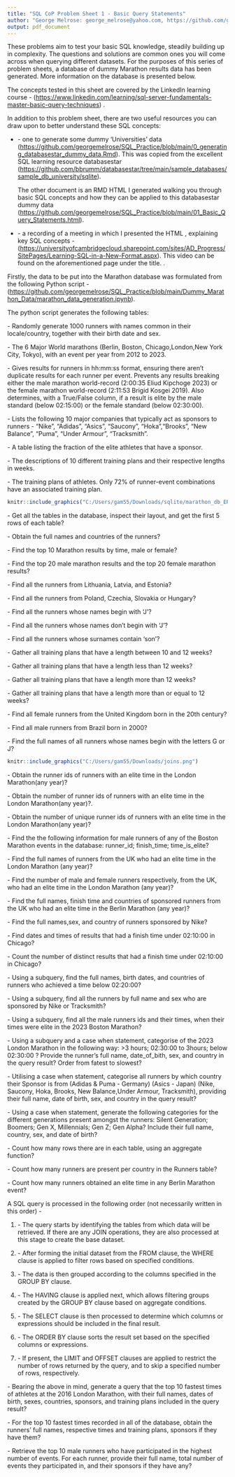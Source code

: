 ```yaml
---
title: "SQL CoP Problem Sheet 1 - Basic Query Statements"
author: "George Melrose: george_melrose@yahoo.com, https://github.com/georgemelrose"
output: pdf_document
---
```


\section{Introduction}

These problems aim to test your basic SQL knowledge, steadily building up in complexity. The questions and solutions are common ones you will come across when querying different datasets. For the purposes of this series of problem sheets, a database of dummy Marathon results data has been generated. More information on the \textbf{Marathon} database is presented below.

The concepts tested in this sheet are covered by the LinkedIn learning course \textbf{SQL Server Fundamentals: Master Basic Query Techniques} - (<https://www.linkedin.com/learning/sql-server-fundamentals-master-basic-query-techniques>) .

\subsection{Useful Prepatory Resources}

In addition to this problem sheet, there are two useful resources you can draw upon to better understand these SQL concepts:

- \textbf{Two RMarkdown documents} - one to generate some dummy 'Universities' data (<https://github.com/georgemelrose/SQL_Practice/blob/main/0_generating_databasestar_dummy_data.Rmd>). This was copied from the excellent SQL learning resource databasestar (<https://github.com/bbrumm/databasestar/tree/main/sample_databases/sample_db_university/sqlite>). 

  The other document is an RMD HTML I generated walking you through basic SQL concepts and how they can be applied   to this databasestar dummy data   (<https://github.com/georgemelrose/SQL_Practice/blob/main/01_Basic_Query_Statements.html>). 
  
- \textbf{A video presentation} - a recording of a meeting in which I presented the \textbf{Basic Query Statements} HTML , explaining key SQL concepts - (<https://universityofcambridgecloud.sharepoint.com/sites/AD_Progress/SitePages/Learning-SQL-in-a-New-Format.aspx>). This video can be found on the aforementioned page under the \textbf{SQL and R} title. \textit{Note that this can only be viewed by SQL" Community of Practice Members, email gam55@cam.ac.uk for access}.

\subsection{Marathon Database}

Firstly, the data to be put into the Marathon database was formulated from the following Python script - (<https://github.com/georgemelrose/SQL_Practice/blob/main/Dummy_Marathon_Data/marathon_data_generation.ipynb>).

The \textbf{marathon data generation} python script generates the following tables:

\textbf{1. Runners} - Randomly generate 1000 runners with names common in their locale/country, together with their birth date and sex.

\textbf{2. Events} - The 6 Major World marathons (Berlin, Boston, Chicago,London,New York City, Tokyo), with an event per year from 2012 to 2023. 

\textbf{3. Results} - Gives results for runners in hh:mm:ss format, ensuring there aren't duplicate results for each runner per event. Prevents any results breaking either the male marathon world-record (2:00:35 Eliud Kipchoge 2023) or the female marathon world-record (2:11:53 Brigid Kosgei 2019). Also determines, with a True/False column, if a result is elite by the male standard (below 02:15:00) or the female standard (below 02:30:00).

\textbf{4. Sponsors} - Lists the following 10 major companies that typically act as sponsors to runners - "Nike", "Adidas", "Asics", "Saucony", "Hoka","Brooks", "New Balance", "Puma", "Under Armour", "Tracksmith". 

\textbf{5. Sponsored Athletes} - A table listing the fraction of the elite athletes that have a sponsor.

\textbf{6. Training Plans Descriptions} - The descriptions of 10 different training plans and their respective lengths in weeks. 

\textbf{7. Training Plans} - The training plans of athletes. Only 72% of runner-event combinations have an associated training plan. 

\subsection{Marathon Database Entity Relationship Diagram}


```r
knitr::include_graphics("C:/Users/gam55/Downloads/sqlite/marathon_db_ERD.JPG")
```


\section{Basic Query Statment Problems}

\subsection{Single Table ‘SELECT’ Statements}

\textbf{Q1.} - Get all the tables in the database, inspect their layout, and get the first 5 rows of each table?

\textbf{Q2.i.} - Obtain the full names and countries of the runners?

\textbf{Q2.ii.} - Find the top 10 Marathon results by time, male or female?


\subsection{Filtering on Single Conditions}


\textbf{Q1} - Find the top 20 male marathon results and the top 20 female marathon results?

\textbf{Q2.i.} - Find all the runners from Lithuania, Latvia, and Estonia?

\textbf{Q2.ii.} - Find all the runners \textit{not} from Poland, Czechia, Slovakia or Hungary?

\textbf{Q3.i.} - Find all the runners whose names begin with 'J'?

\textbf{Q3.ii.} - Find all the runners whose names don't begin with 'J'?

\textbf{Q3.iii.} - Find all the runners whose surnames contain 'son'?

\textbf{Q4.i.} - Gather all training plans that have a length between 10 and 12 weeks?

\textbf{Q4.ii.} - Gather all training plans that have a length less than 12 weeks?

\textbf{Q4.iii.} - Gather all training plans that have a length more than 12 weeks?

\textbf{Q4.iv.} - Gather all training plans that have a length more than or equal to 12 weeks?

\subsection{Filtering on Multiple Conditions}

\textbf{Q1.i.} - Find all female runners from the United Kingdom born in the 20th century?

\textbf{Q1.ii.} - Find all male runners from Brazil born in 2000?

\textbf{Q2.} - Find the full names of all runners whose names begin with the letters G or J?

\subsection{Single Inner Joins}

```r
knitr::include_graphics("C:/Users/gam55/Downloads/joins.png")
```

\textbf{Q1.i.} - Obtain the runner ids of runners with an elite time in the London Marathon(any year)?

\textbf{Q1.ii.} - Obtain the number of runner ids of runners with an elite time in the London Marathon(any year)?.

\textbf{Q1.iii.} - Obtain the number of unique runner ids of runners with an elite time in the London Marathon(any year)?

\textbf{Q2.} - Find the the following information for male runners of any of the Boston Marathon events in the database: runner\_id; finish\_time; time\_is\_elite?

\subsection{Multiple Inner Joins}

\textbf{Q1.i.} - Find the full names of runners from the UK who had an elite time in the London Marathon (any year)?

\textbf{Q1.ii.} - Find the number of male and female runners respectively, from the UK,  who had an elite time in the London Marathon (any year)?

\textbf{Q2.} - Find the full names, finish time and countries of sponsored runners from the UK who had an elite time in the Berlin Marathon (any year)?

\subsection{Left Outer Joins}

\textbf{Q1.} - Find the full names,sex, and country of runners sponsored by Nike?

\textbf{Q2.i.} - Find dates and times of results that had a finish time under 02:10:00 in Chicago?

\textbf{Q2.ii.} - Count the number of distinct results that had a finish time under 02:10:00 in Chicago?

\subsection{Subqueries}

\textbf{Q1.} - Using a subquery, find the full names, birth dates, and countries of runners who achieved a time below 02:20:00?

\textbf{Q2.} - Using a subquery, find all the  runners by full name and sex who are sponsored by Nike or Tracksmith?

\textbf{Q3.} - Using a subquery, find all the male runners ids and their times, when their times were elite in the 2023 Boston Marathon?

\subsection{Case When Statements}

\textbf{Q1.} - Using a subquery and a case when statement, categorise of the 2023 London Marathon in the following way: >3 hours; 02:30:00 to 3hours; below 02:30:00 ? Provide the runner's full name, date_of_bith, sex, and country in the query result? Order from fatest to slowest?

\textbf{Q2.} - Utilising a case when statement, categorise all runners by which country their Sponsor is from (Adidas & Puma - Germany) (Asics - Japan) (Nike, Saucony, Hoka, Brooks, New Balance,Under Armour, Tracksmith), providing their full name, date of birth, sex, and country in the query result?

\textbf{Q3.} - Using a case when statement, generate the following categories for the different generations present amongst the runners: Silent Generation; Boomers; Gen X, Millennials; Gen Z; Gen Alpha? Include their full name, country, sex, and date of birth?

\subsection{Aggregate Functions}

\textbf{Q1.} - Count how many rows there are in each table, using an aggregate function?

\textbf{Q2.} - Count how many runners are present per country in the Runners table?

\textbf{Q3.} - Count how many runners obtained an elite time in any Berlin Marathon event?

\subsection{Query Processing Order}

A SQL query is processed in the following order (not necessarily written in this order) - 

1. \textbf{FROM Clause} - The query starts by identifying the tables from which data will be retrieved. If there are any JOIN operations, they are also processed at this stage to create the base dataset.

2. \textbf{WHERE Clause} - After forming the initial dataset from the FROM clause, the WHERE clause is applied to filter rows based on specified conditions.

3. \textbf{GROUP BY Clause} - The data is then grouped according to the columns specified in the GROUP BY clause.

4. \textbf{HAVING Clause} - The HAVING clause is applied next, which allows filtering groups created by the GROUP BY clause based on aggregate conditions.

5. \textbf{SELECT Clause} - The SELECT clause is then processed to determine which columns or expressions should be included in the final result.

6. \textbf{ORDER BY Clause} - The ORDER BY clause sorts the result set based on the specified columns or expressions.

7. \textbf{LIMIT / OFFSET  Clause} - If present, the LIMIT and OFFSET clauses are applied to restrict the number of rows returned by the query, and to skip a specified number of rows, respectively.

\textbf{Q1.} - Bearing the above in mind, generate a query that the top 10 fastest times of athletes at the 2016 London Marathon, with their full names, dates of birth, sexes, countries, sponsors, and training plans included in the query result?

\textbf{Q2.} - For the top 10 fastest times recorded in all of the database, obtain the runners' full names, respective times and training plans, sponsors if they have them?

\textbf{Q3.} - Retrieve the top 10 male runners who have participated in the highest number of events. For each runner, provide their full name, total number of events they participated in, and their sponsors if they have any?
